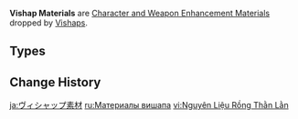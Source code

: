 {{Terminology Infobox
|image        = <gallery>
Item Fragile Bone Shard.png|Fragile
Item Sturdy Bone Shard.png|Sturdy
Item Fossilized Bone Shard.png|Fossilized
</gallery>
|type         = Item Groups
|type2        = Character and Weapon Enhancement Materials
|type3        = Character and Weapon Enhancement Material Groups
|source1      = [[Geovishaps]]
}}
'''Vishap Materials''' are [[Character and Weapon Enhancement Material]]s dropped by [[Vishaps]].

==Types==
{{Material Quality
|2=Fragile Bone Shard
|3=Sturdy Bone Shard
|4=Fossilized Bone Shard
}}

==Change History==
{{Change History|1.0}}
[[Category:Vishap Materials| ]]

[[ja:ヴィシャップ素材]]
[[ru:Материалы вишапа]]
[[vi:Nguyên Liệu Rồng Thằn Lằn]]